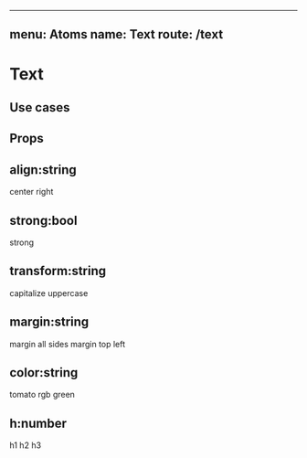 
---
menu: Atoms
name: Text
route: /text
---


# Text

## Use cases

<div>
  <Text h={1}/>
  <Text h={2}/>
  <Text h={3}/>
  <Text h={4}/>
  <Text h={5}/>
  <Text h={6}/>
  <Text/>
</div>

## Props

<PropsTable of={Text} />

## align:string

<Playground>
  <Text/>
  <Text align="center">center</Text>
  <Text align="right">right</Text>
</Playground>

## strong:bool

<Playground>
  <Text/>
  <Text strong>strong</Text>
</Playground>

## transform:string

<Playground>
  <Text/>
  <Text transform="capitalize">capitalize</Text>
  <Text transform="uppercase">uppercase</Text>
</Playground>

## margin:string

<Playground>
  <Text/>
  <Text margin="8px">margin all sides</Text>
  <Text margin=".5rem 0 0 1rem">margin top left</Text>
</Playground>

## color:string

<Playground>
  <Text/>
  <Text color="tomato">tomato</Text>
  <Text color="rgb(50, 150, 50)">rgb green</Text>
</Playground>

## h:number

<Playground>
  <Text/>
  <Text h={1}>h1</Text>
  <Text h={2}>h2</Text>
  <Text h={3}>h3</Text>
</Playground>
